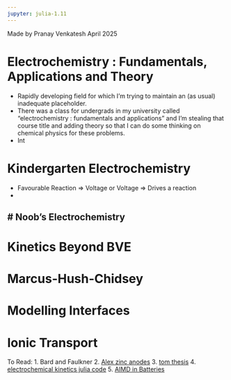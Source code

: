 ```yaml
---
jupyter: julia-1.11
---
```


Made by Pranay Venkatesh April 2025

# Electrochemistry : Fundamentals, Applications and Theory

- Rapidly developing field for which I'm trying to maintain an (as usual) inadequate placeholder.
- There was a class for undergrads in my university called "electrochemistry : fundamentals and applications" and I'm stealing that course title and adding theory so that I can do some thinking on chemical physics for these problems.
- Int

# Kindergarten Electrochemistry
- Favourable Reaction => Voltage or Voltage => Drives a reaction
- 

# Noob's Electrochemistry
-

# Kinetics Beyond BVE

# Marcus-Hush-Chidsey

# Modelling Interfaces 

# Ionic Transport

To Read:
1. Bard and Faulkner
2. [Alex zinc anodes](https://doi.org/10.1002/smll.202306827)
3. [tom thesis](https://www.repository.cam.ac.uk/items/31a60645-69d9-41dd-8be4-2da4f4255600)
4. [electrochemical kinetics julia code](https://github.com/BattModels/ElectrochemicalKinetics.jl)
5. [AIMD in Batteries](https://doi.org/10.1007/978-3-031-47303-6_12)


